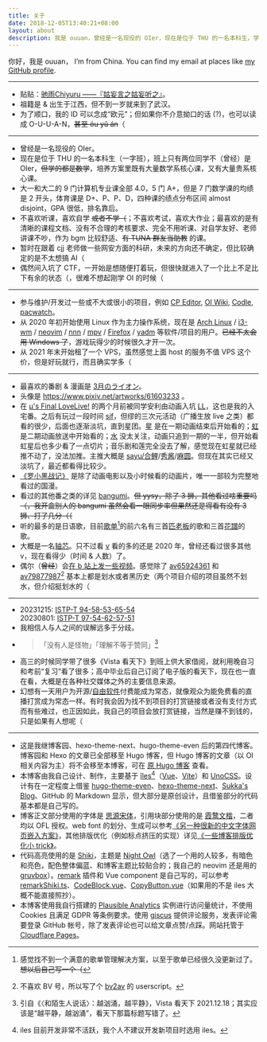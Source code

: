 ```yaml
---
title: 关于
date: 2018-12-05T13:40:21+08:00
layout: about
description: 我是 ouuan，曾经是一名现役的 OIer，现在是位于 THU 的一名本科生，学计算机（和数学），最喜欢的动画 & 漫画是「3月のライオン」，btw I use Arch
---
```


你好，我是 ouuan， I’m from China. You can find my email at places like [my GitHub profile](https://github.com/ouuan).

---

-   贴贴：[驰雨Chiyuru ——『姑妄言之姑妄听之』](https://chiyuru.github.io/about)。
-   祖籍是 & 出生于江西，但不到一岁就来到了武汉。
-   为了顺口，我的 ID 可以念成“欧元”；但如果你不介意拗口的话 (?)，也可以读成 O-U-U-A-N，~~甚至 óu yǔ án~~（

---

-   曾经是一名现役的 OIer。
-   现在是位于 THU 的一名本科生（一字班），班上只有两位同学不（曾经）是 OIer，~~但学的都是数学~~，培养方案里既有大量数学系核心课，又有大量贵系核心课。
-   大一和大二的 9 门计算机专业课全部 4.0，5 门 A+，但是 7 门数学课的均绩是 2 开头，体育课是 D+、P、P、D，四种课的绩点分布区间 almost disjoint，GPA 很低，排名靠后。
-   不喜欢听课，喜欢自学 ~~或者不学（~~；不喜欢考试，喜欢大作业；最喜欢的是有清晰的课程文档、没有不合理的考核要求、完全不用听课、对自学友好、<span class="heimu">老师讲课不吵，作为 bgm 比较舒适</span>、~~有 TUNA 群友当助教~~ 的课。
-   暂时在跟着 cjj 老师做一些网安方面的科研，未来的方向还不确定，但比较确定的是不太想搞 AI（
-   偶然间入坑了 CTF，一开始是想随便打着玩，但很快就进入了一个比上不足比下有余的状态（，很难不想起刚学 OI 的时候（

---

-   参与维护/开发过一些或不大或很小的项目，例如 [CP Editor](https://github.com/cpeditor/cpeditor), [OI Wiki](https://github.com/OI-wiki/OI-wiki), [Codle](https://codle.ouuan.moe/), [pacwatch](https://github.com/ouuan/pacwatch)。
-   从 2020 年初开始使用 Linux 作为主力操作系统，现在是 [Arch Linux](https://wiki.archlinux.org/title/Arch_Linux) / [i3-wm](https://i3wm.org/) / [neovim](https://neovim.io/) / [nnn](https://github.com/jarun/nnn) / [mpv](https://mpv.io/) / [Firefox](https://www.mozilla.org/firefox/) / [yadm](https://github.com/TheLocehiliosan/yadm) 等软件/项目的用户。~~已经不太会用 Windows 了~~，游戏玩得少的时候很久才开一次。
-   从 2021 年末开始租了一个 VPS，虽然感觉上面 host 的服务不值 VPS 这个价，但是好玩就行，而且确实学多（

---

-   最喜欢的番剧 & 漫画是 [3月のライオン](https://bgm.tv/subject/147068)。
-   头像是 https://www.pixiv.net/artworks/61603233 。
-   在 [<span class="text-muse">μ's Final LoveLive!</span>](https://zh.moegirl.org.cn/μ's_Final_LoveLive!_~μ'sic_Forever~) 的两个月前被同学安利由动画入坑 [<span class="text-muse">LL</span>](https://zh.moegirl.org.cn/LoveLive!)，这也是我的入宅番。之后有玩过一段时间 [sif](https://zh.moegirl.org.cn/zh-cn/LoveLive!学园偶像祭)，但缪的三次元活动（广播生放 live 之类）都看的很少，后面也逐渐淡坑，直到星团。[<span class="text-liella">星</span>](https://zh.moegirl.org.cn/LoveLive!Superstar!!) 是在一期动画结束后开始看的；[<span class="text-nijigasaki">虹</span>](https://zh.moegirl.org.cn/LoveLive!虹咲学园学园偶像同好会) 是二期动画放送中开始看的；[<span class="text-aqours">水</span>](https://zh.moegirl.org.cn/LoveLive!Sunshine!!) 没太关注，动画只追到一期的一半，但开始看虹星后也多少看了一点切片；音乐剧和莲完全没去了解，感觉现在虹星就已经推不动了，没法加推。主推大概是 [<span class="text-kanon">sayu</span>/<span class="text-kanon">合</span>](https://zh.moegirl.org.cn/伊达小百合)[<span class="contrast-keke-link">鲤</span>](https://zh.moegirl.org.cn/Liyuu)/[<span class="text-mia">秀酱</span>](https://zh.moegirl.org.cn/内田秀)/[<span class="text-emma">麻圆</span>](https://zh.moegirl.org.cn/指出毬亚)。但现在其实已经又淡坑了，最近都看得比较少。
-   [《罗小黑战记》](https://bgm.tv/subject/13603) 是除了动画电影以及小时候看的动画片，唯一一部较为完整地看过的国漫。
-   看过的其他番之类的详见 [bangumi](https://bgm.tv/user/ouuan)。~~但 yysy，除了 3 狮，其他看过啥重要吗（，我开盒别人的 bangumi 虽然会看一眼同步率但果然还是得看有没有 3 狮、打了几分（（~~
-   听的最多的是日语歌，目前[歌单](https://music.163.com/#/playlist?id=5091819419)[^playlist-management]的前六名有三首[匹老板](https://space.bilibili.com/203655966/)的歌和三首[花譜](https://space.bilibili.com/488970166/)的歌。
-   大概是一名[轴芯](https://space.bilibili.com/61639371)。只不过看 [v](https://zh.moegirl.org.cn/虚拟UP主) 看的多的还是 2020 年，曾经还看过很多其他 v，现在看得少（时间 & 人数）了。
-   偶尔（~~曾经~~）会[在 b 站上发一些视频](https://space.bilibili.com/11067182)。感觉除了 [av65924361](https://www.bilibili.com/video/av65924361) 和 [av79877987](https://www.bilibili.com/video/av79877987)[^bv2av] 基本上都是划水或者黑历史（两个项目介绍的项目虽然不划水，但介绍挺划水的（

[^playlist-management]: 感觉找不到一个满意的歌单管理解决方案，以至于歌单已经很久没更新过了。~~想以后自己写一个（~~
[^bv2av]: 不喜欢 BV 号，所以写了个 [bv2av](https://greasyfork.org/zh-CN/scripts/398535-bv2av) 的 userscript。

---

-   20231215: [ISTP-T 94-58-53-65-54](https://www.16personalities.com/profiles/istp-t/m/v75j9ij5k)  
    20230801: [ISTP-T 97-54-62-57-51](https://www.16personalities.com/profiles/istp-t/m/wyuu4q6dm)
-   我相信人与人之间的误解远多于分歧。
-   >   「没有人是怪物」「理解不等于赞同」[^talk-to-her]
-   高三的时候同学带了很多《Vista 看天下》到班上供大家借阅，就利用晚自习和考前“复习”看了很多；高中毕业后自己订阅了电子版的看天下，现在也一直在看，大概是在各种社交媒体之外的主要信息来源。
-   幻想有一天用户为开源/[自由软件](https://www.gnu.org/philosophy/free-sw.html)付费能成为常态，就像观众为能免费看的直播打赏成为常态一样。有时我会因为找不到项目的打赏链接或者没有支付方式而有些难过，也正因如此，我自己的项目会放打赏链接，当然是赚不到钱的，只是如果有人想呢（

[^talk-to-her]: 引自《〈和陌生人说话〉：越汹涌，越平静》，Vista 看天下 2021.12.18；其实应该是“越平静，越汹涌”，看天下那篇标题写错了。

---

-   这是我继博客园、hexo-theme-next、hugo-theme-even 后的第四代博客。博客园和 Hexo 的文章已全部移至 Hugo 博客，但 Hugo 博客的文章（以 OI 相关内容为主）将不会移至本博客，可在 [原 Hugo 博客](https://ouuan.github.io/) 查看。
-   本博客由我自己设计、制作，主要基于 [îles](https://github.com/ElMassimo/iles)[^iles-inactive]（[Vue](https://vuejs.org/)、[Vite](https://vitejs.dev/)）和 [UnoCSS](https://github.com/unocss/unocss)。设计有在一定程度上借鉴 [hugo-theme-even](https://github.com/olOwOlo/hugo-theme-even)、[hexo-theme-next](https://github.com/next-theme/hexo-theme-next)、[Sukka's Blog](https://blog.skk.moe/)、GitHub 的 Markdown 显示，但大部分是原创设计，且借鉴部分的代码基本都是自己写的。
-   博客正文部分使用的字体是 [思源宋体](https://github.com/adobe-fonts/source-han-serif)，引用块部分使用的是 [<span class="font-kai">霞鹜文楷</span>](https://github.com/lxgw/LxgwWenKai)，二者均以 OFL 授权。web font 的划分、生成可以参考[《另一种很新的中文字体网页嵌入方案》](/post/2023/01/glyph-segregator)，其他排版优化（例如标点挤压的实现）详见[《一些博客排版优化小 trick》](/post/2023/02/typography-tricks)。
-   代码高亮使用的是 [Shiki](https://github.com/shikijs/shiki/)，主题是 [Night Owl](https://github.com/sdras/night-owl-vscode-theme)（选了一个用的人较多，有暗色和亮色，配色整体偏蓝、和博客主题比较贴合的；我自己的 neovim 还是用的 [gruvbox](https://github.com/ellisonleao/gruvbox.nvim)）。[remark](https://github.com/remarkjs/remark) 插件和 Vue component 是自己写的，可以参考 [remarkShiki.ts](https://github.com/ouuan/iles-blog/blob/master/src/remark/remarkShiki.ts)、[CodeBlock.vue](https://github.com/ouuan/iles-blog/blob/master/src/components/CodeBlock.vue)、[CopyButton.vue](https://github.com/ouuan/iles-blog/blob/master/src/components/CopyButton.vue)（如果用的不是 iles 大概不能直接照抄）。
-   本博客使用我自行搭建的 [Plausible Analytics](https://plausible.io/) 实例进行访问量统计，不使用 Cookies 且满足 GDPR 等条例要求。使用 [giscus](https://giscus.app/) 提供评论服务，发表评论需要登录 GitHub 帐号，除了发表评论也可以给文章点赞/点踩。网站托管于 [Cloudflare Pages](https://pages.cloudflare.com/)。

[^iles-inactive]: iles 目前开发非常不活跃，我个人不建议开发新项目时选用 iles。
